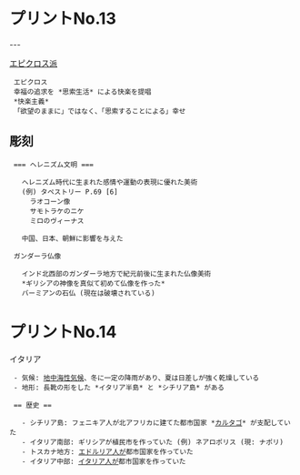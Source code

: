 = プリントNo.13 =
---


[[エピクロス派]]
  エピクロス
  幸福の追求を *思索生活* による快楽を提唱
  *快楽主義*
  「欲望のままに」ではなく、「思索することによる」幸せ

== 彫刻 ==

  === ヘレニズム文明 ===

    ヘレニズム時代に生まれた感情や運動の表現に優れた美術
    (例) タペストリー P.69 [6]
      ラオコーン像
      サモトラケのニケ
      ミロのヴィーナス

    中国、日本、朝鮮に影響を与えた

  ガンダーラ仏像
  
    インド北西部のガンダーラ地方で紀元前後に生まれた仏像美術
    *ギリシアの神像を真似て初めて仏像を作った*
    バーミアンの石仏 (現在は破壊されている)

= プリントNo.14 =

イタリア
  - 気候: [[地中海性気候]]、冬に一定の降雨があり、夏は日差しが強く乾燥している
  - 地形: 長靴の形をした *イタリア半島* と *シチリア島* がある
  
  == 歴史 ==
  
    - シチリア島: フェニキア人が北アフリカに建てた都市国家 *[[カルタゴ]]* が支配していた
    - イタリア南部: ギリシアが植民市を作っていた (例) ネアロポリス (現: ナポリ)
    - トスカナ地方: [[エドルリア人]]が都市国家を作っていた
    - イタリア中部: [[イタリア人]]が都市国家を作っていた
